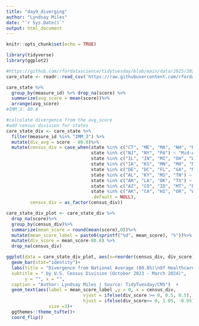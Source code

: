 ```yaml
---
title: "day9_diverging"
author: "Lyndsay Miles"
date: "`r Sys.Date()`"
output: html_document
---
```


```r
knitr::opts_chunk$set(echo = TRUE)
```

```r
library(tidyverse)
library(ggplot2)
```

```r
#https://github.com/rfordatascience/tidytuesday/blob/main/data/2025/2025-04-08/readme.md
care_state <- readr::read_csv('https://raw.githubusercontent.com/rfordatascience/tidytuesday/main/data/2025/2025-04-08/care_state.csv')
```

```r
care_state %>% 
  group_by(measure_id) %>% drop_na(score) %>% 
  summarize(avg_score = mean(score))%>% 
  arrange(avg_score)
#IMM_3: 80.8
```

```r
#calculate divergence from the avg_score
#add census division for states
care_state_div <- care_state %>% 
  filter(measure_id %in% "IMM_3") %>%
  mutate(div_avg = score - 80.8)%>%
  mutate(census_div = case_when(state %in% c("CT", "ME", "MA", "NH", "RI", "VT") ~ "New England",
                                state %in% c("NJ", "NY", "PA") ~ "Mid-Atlantic",
                                state %in% c("IL", "IN", "MI", "OH", "WI") ~ "East North Central",
                                state %in% c("IA", "KS", "MN", "MO", "NE", "ND", "SD") ~ "West North Central",
                                state %in% c("DE", "DC", "FL", "GA", "MD", "NC", "SC", "VA", "WV") ~ "South Atlantic",
                                state %in% c("AL", "KY", "MS", "TN") ~ "East South Central",
                                state %in% c("AR", "LA", "OK", "TX") ~ "West South Central",
                                state %in% c("AZ", "CO", "ID", "MT", "NV", "NM", "UT", "WY") ~ "Mountain",
                                state %in% c("AK", "CA", "HI", "OR", "WA") ~ "Pacific",
                                .default = NULL),
         census_div = as_factor(census_div))
```

```r
care_state_div_plot <- care_state_div %>% 
  drop_na(score)%>%
  group_by(census_div)%>%
  summarize(mean_score = round(mean(score),0))%>%
  mutate(mean_score_label = paste0(sprintf("%d", mean_score), "%"))%>%
  mutate(div_score = mean_score-80.8) %>%
  drop_na(census_div)
```

```r
ggplot(data = care_state_div_plot, aes(x=reorder(census_div, div_score), y=div_score, label = mean_score_label)) +
  geom_bar(stat="identity")+
  labs(title = "Divergence from National Average (80.8%)\nOf Healthcare Personnel Vaccinated",
  subtitle = " by U.S. Census Division (October 2023 - March 2024)",
       y = "", x = "",
  caption = "Author: Lyndsay Miles | Source: TidyTuesday/CMS")  +
  geom_text(aes(label = mean_score_label ,y = 0, x = census_div, 
                             vjust = ifelse(div_score >= 0, 0.5, 0.5),
                             hjust = ifelse(div_score>= 0, 1.05, -0.05)),
                size =3)+
  ggthemes::theme_tufte()+
  coord_flip()
```
